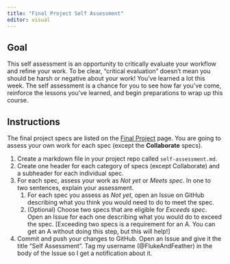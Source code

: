 ```yaml
---
title: "Final Project Self Assessment"
editor: visual
---
```


## Goal

This self assessment is an opportunity to critically evaluate your workflow and refine your work. To be clear, "critical evaluation" doesn't mean you should be harsh or negative about your work! You've learned a lot this week. The self assessment is a chance for you to see how far you've come, reinforce the lessons you've learned, and begin preparations to wrap up this course.

## Instructions

The final project specs are listed on the [Final Project](final-project.qmd) page. You are going to assess your own work for each spec (except the **Collaborate** specs).

1.  Create a markdown file in your project repo called `self-assessment.md`.
2.  Create one header for each category of specs (except Collaborate) and a subheader for each individual spec.
3.  For each spec, assess your work as *Not yet* or *Meets spec*. In one to two sentences, explain your assessment.
    1.  For each spec you assess as *Not yet*, open an Issue on GitHub describing what you think you would need to do to meet the spec.
    2.  (Optional) Choose two specs that are eligible for *Exceeds spec*. Open an Issue for each one describing what you would do to exceed the spec. \[Exceeding two specs is a requirement for an A. You can get an A without doing this step, but this will help!\]
4.  Commit and push your changes to GitHub. Open an Issue and give it the title "Self Assessment". Tag my username (\@FlukeAndFeather) in the body of the Issue so I get a notification about it.
